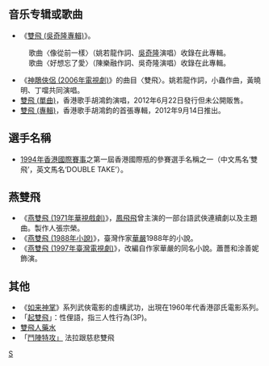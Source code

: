 {{NOT|雙非|飞燕}}

== 音乐专辑或歌曲 ==
*《[[雙飛_(吳奇隆專輯)|雙飛 (吳奇隆專輯)]]》。
: 歌曲〈像從前一樣〉（姚若龍作詞、[[吳奇隆|吳奇隆]]演唱）收錄在此專輯。
: 歌曲〈好想忘了愛〉（陳樂融作詞、吳奇隆演唱）收錄在此專輯。
*《[[神鵰俠侶_(2006年電視劇)#電視原聲帶|神鵰俠侶 (2006年電視劇)]]》的曲目〈雙飛〉。姚若龍作詞，小蟲作曲，黃曉明、丁噹共同演唱。
*[[雙飛_(單曲)|雙飛 (單曲)]]，香港歌手胡鴻鈞演唱，2012年6月22日發行但未公開販售。
*[[雙飛_(專輯)|雙飛 (專輯)]]，香港歌手胡鴻鈞的首張專輯，2012年9月14日推出。

== 選手名稱 ==
*[[1994年香港國際賽事|1994年香港國際賽事]]之第一屆香港國際瓶的參賽選手名稱之一（中文馬名‘雙飛’，英文馬名‘DOUBLE TAKE’）。

== 燕雙飛 ==
*《[[燕雙飛_(1971年華視戲劇)|燕雙飛 (1971年華視戲劇)]]》，[[鳳飛飛|鳳飛飛]]曾主演的一部台語武俠連續劇以及主題曲。製作人張宗榮。
*《[[燕雙飛_(1988年小說)|燕雙飛 (1988年小說)]]》，臺灣作家[[華嚴_(作家)|華嚴]]1988年的小說。
*《[[燕雙飛_(1997年臺灣電視劇)|燕雙飛 (1997年臺灣電視劇)]]》，改編自作家華嚴的同名小說。蕭薔和涂善妮飾演。

== 其他 ==
*《[[如来神掌|如来神掌]]》系列武俠電影的虛構武功，出現在1960年代香港邵氏電影系列。
*「[[起雙飛|起雙飛]]」：性俚語，指三人性行為(3P)。
*[[雙飛人藥水|雙飛人藥水]]
*「[[鬥陣特攻|鬥陣特攻」]] 法拉跟慈悲雙飛
{{Disambig}}

[[Category:二字消歧义|S]]